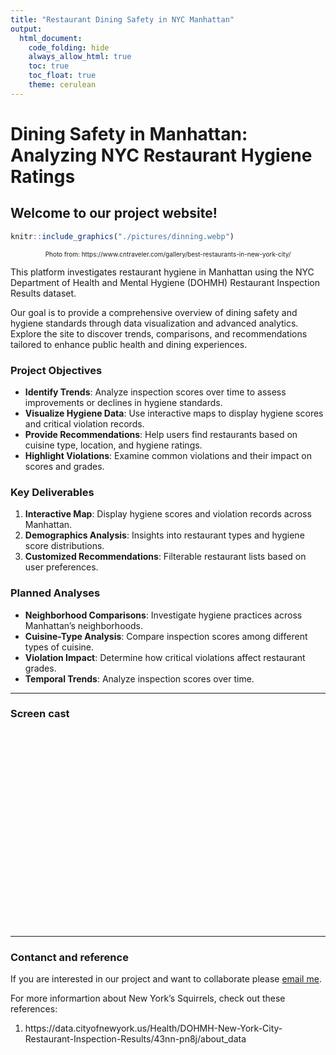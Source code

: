 ```yaml
---
title: "Restaurant Dining Safety in NYC Manhattan"
output: 
  html_document:
    code_folding: hide
    always_allow_html: true
    toc: true
    toc_float: true
    theme: cerulean
---
```

# Dining Safety in Manhattan: Analyzing NYC Restaurant Hygiene Ratings

## Welcome to our project website!

```r
knitr::include_graphics("./pictures/dinning.webp")
```
<center style="font-size: 10px;"> Photo from:  https://www.cntraveler.com/gallery/best-restaurants-in-new-york-city/ </center>

This platform investigates restaurant hygiene in Manhattan using the NYC Department of Health and Mental Hygiene (DOHMH) Restaurant Inspection Results dataset.

Our goal is to provide a comprehensive overview of dining safety and hygiene standards through data visualization and advanced analytics. Explore the site to discover trends, comparisons, and recommendations tailored to enhance public health and dining experiences.

### Project Objectives

- **Identify Trends**: Analyze inspection scores over time to assess improvements or declines in hygiene standards.
- **Visualize Hygiene Data**: Use interactive maps to display hygiene scores and critical violation records.
- **Provide Recommendations**: Help users find restaurants based on cuisine type, location, and hygiene ratings.
- **Highlight Violations**: Examine common violations and their impact on scores and grades.


### Key Deliverables

1. **Interactive Map**: Display hygiene scores and violation records across Manhattan.
2. **Demographics Analysis**: Insights into restaurant types and hygiene score distributions.
3. **Customized Recommendations**: Filterable restaurant lists based on user preferences.


### Planned Analyses

- **Neighborhood Comparisons**: Investigate hygiene practices across Manhattan's neighborhoods.
- **Cuisine-Type Analysis**: Compare inspection scores among different types of cuisine.
- **Violation Impact**: Determine how critical violations affect restaurant grades.
- **Temporal Trends**: Analyze inspection scores over time.

---

### Screen cast 
<iframe width="560" height="315" src="" title="YouTube video player" frameborder="0" allow="accelerometer; autoplay; clipboard-write; encrypted-media; gyroscope; picture-in-picture; web-share" allowfullscreen></iframe>

--- 

### Contanct and reference
If you are interested in our project and want to collaborate please [email me](mailto:rd3096@cumc.columbia.edu).

For more informartion about New York's Squirrels, check out these references:

1. https://data.cityofnewyork.us/Health/DOHMH-New-York-City-Restaurant-Inspection-Results/43nn-pn8j/about_data
